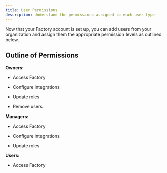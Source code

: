 ```yaml
---
title: User Permissions
description: Understand the permissions assigned to each user type
---
```


Now that your Factory account is set up, you can add users from your organization and assign them the appropriate permission levels as outlined below.

## Outline of Permissions

**Owners:**

* Access Factory

* Configure integrations

* Update roles

* Remove users

**Managers:**

* Access Factory

* Configure integrations

* Update roles

**Users:**

* Access Factory